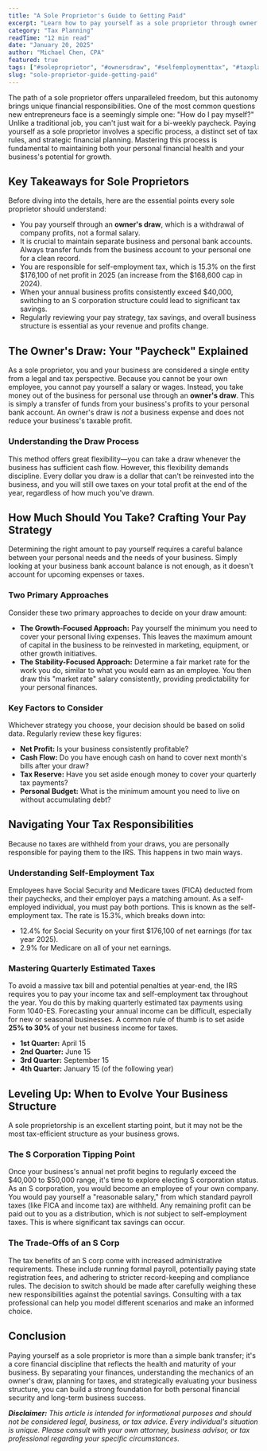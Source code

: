 ```yaml
---
title: "A Sole Proprietor's Guide to Getting Paid"
excerpt: "Learn how to pay yourself as a sole proprietor through owner's draws, understand self-employment taxes, and discover when to consider an S corporation structure."
category: "Tax Planning"
readTime: "12 min read"
date: "January 20, 2025"
author: "Michael Chen, CPA"
featured: true
tags: ["#soleproprietor", "#ownersdraw", "#selfemploymenttax", "#taxplanning", "#businessstructure"]
slug: "sole-proprietor-guide-getting-paid"
---
```


The path of a sole proprietor offers unparalleled freedom, but this autonomy brings unique financial responsibilities. One of the most common questions new entrepreneurs face is a seemingly simple one: "How do I pay myself?" Unlike a traditional job, you can't just wait for a bi-weekly paycheck. Paying yourself as a sole proprietor involves a specific process, a distinct set of tax rules, and strategic financial planning. Mastering this process is fundamental to maintaining both your personal financial health and your business's potential for growth.

## Key Takeaways for Sole Proprietors

Before diving into the details, here are the essential points every sole proprietor should understand:

- You pay yourself through an **owner's draw**, which is a withdrawal of company profits, not a formal salary.
- It is crucial to maintain separate business and personal bank accounts. Always transfer funds from the business account to your personal one for a clean record.
- You are responsible for self-employment tax, which is 15.3% on the first $176,100 of net profit in 2025 (an increase from the $168,600 cap in 2024).
- When your annual business profits consistently exceed $40,000, switching to an S corporation structure could lead to significant tax savings.
- Regularly reviewing your pay strategy, tax savings, and overall business structure is essential as your revenue and profits change.

## The Owner's Draw: Your "Paycheck" Explained

As a sole proprietor, you and your business are considered a single entity from a legal and tax perspective. Because you cannot be your own employee, you cannot pay yourself a salary or wages. Instead, you take money out of the business for personal use through an **owner's draw**. This is simply a transfer of funds from your business's profits to your personal bank account. An owner's draw is _not_ a business expense and does not reduce your business's taxable profit.

### Understanding the Draw Process

This method offers great flexibility—you can take a draw whenever the business has sufficient cash flow. However, this flexibility demands discipline. Every dollar you draw is a dollar that can't be reinvested into the business, and you will still owe taxes on your total profit at the end of the year, regardless of how much you've drawn.

## How Much Should You Take? Crafting Your Pay Strategy

Determining the right amount to pay yourself requires a careful balance between your personal needs and the needs of your business. Simply looking at your business bank account balance is not enough, as it doesn't account for upcoming expenses or taxes.

### Two Primary Approaches

Consider these two primary approaches to decide on your draw amount:

- **The Growth-Focused Approach:** Pay yourself the minimum you need to cover your personal living expenses. This leaves the maximum amount of capital in the business to be reinvested in marketing, equipment, or other growth initiatives.
- **The Stability-Focused Approach:** Determine a fair market rate for the work you do, similar to what you would earn as an employee. You then draw this "market rate" salary consistently, providing predictability for your personal finances.

### Key Factors to Consider

Whichever strategy you choose, your decision should be based on solid data. Regularly review these key figures:

- **Net Profit:** Is your business consistently profitable?
- **Cash Flow:** Do you have enough cash on hand to cover next month's bills after your draw?
- **Tax Reserve:** Have you set aside enough money to cover your quarterly tax payments?
- **Personal Budget:** What is the minimum amount you need to live on without accumulating debt?

## Navigating Your Tax Responsibilities

Because no taxes are withheld from your draws, you are personally responsible for paying them to the IRS. This happens in two main ways.

### Understanding Self-Employment Tax

Employees have Social Security and Medicare taxes (FICA) deducted from their paychecks, and their employer pays a matching amount. As a self-employed individual, you must pay both portions. This is known as the self-employment tax. The rate is 15.3%, which breaks down into:

- 12.4% for Social Security on your first $176,100 of net earnings (for tax year 2025).
- 2.9% for Medicare on all of your net earnings.

### Mastering Quarterly Estimated Taxes

To avoid a massive tax bill and potential penalties at year-end, the IRS requires you to pay your income tax and self-employment tax throughout the year. You do this by making quarterly estimated tax payments using Form 1040-ES. Forecasting your annual income can be difficult, especially for new or seasonal businesses. A common rule of thumb is to set aside **25% to 30%** of your net business income for taxes.

- **1st Quarter:** April 15
- **2nd Quarter:** June 15
- **3rd Quarter:** September 15
- **4th Quarter:** January 15 (of the following year)

## Leveling Up: When to Evolve Your Business Structure

A sole proprietorship is an excellent starting point, but it may not be the most tax-efficient structure as your business grows.

### The S Corporation Tipping Point

Once your business's annual net profit begins to regularly exceed the $40,000 to $50,000 range, it's time to explore electing S corporation status. As an S corporation, you would become an employee of your own company. You would pay yourself a "reasonable salary," from which standard payroll taxes (like FICA and income tax) are withheld. Any remaining profit can be paid out to you as a distribution, which is _not_ subject to self-employment taxes. This is where significant tax savings can occur.

### The Trade-Offs of an S Corp

The tax benefits of an S corp come with increased administrative requirements. These include running formal payroll, potentially paying state registration fees, and adhering to stricter record-keeping and compliance rules. The decision to switch should be made after carefully weighing these new responsibilities against the potential savings. Consulting with a tax professional can help you model different scenarios and make an informed choice.

## Conclusion

Paying yourself as a sole proprietor is more than a simple bank transfer; it's a core financial discipline that reflects the health and maturity of your business. By separating your finances, understanding the mechanics of an owner's draw, planning for taxes, and strategically evaluating your business structure, you can build a strong foundation for both personal financial security and long-term business success.

**_Disclaimer:_** _This article is intended for informational purposes and should not be considered legal, business, or tax advice. Every individual's situation is unique. Please consult with your own attorney, business advisor, or tax professional regarding your specific circumstances._